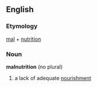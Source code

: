 ==English==
===Etymology===
[[mal]] + [[nutrition]]
===Noun===
'''malnutrition''' (no plural)
#a lack of adequate [[nourishment]]